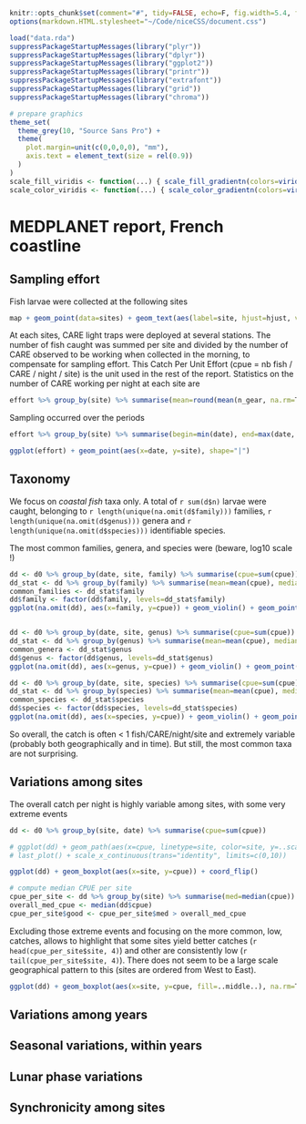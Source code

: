 ```r
knitr::opts_chunk$set(comment="#", tidy=FALSE, echo=F, fig.width=5.4, fig.height=3, dpi=100, cache=T)
options(markdown.HTML.stylesheet="~/Code/niceCSS/document.css")
```

```r
load("data.rda")
suppressPackageStartupMessages(library("plyr"))
suppressPackageStartupMessages(library("dplyr"))
suppressPackageStartupMessages(library("ggplot2"))
suppressPackageStartupMessages(library("printr"))
suppressPackageStartupMessages(library("extrafont"))
suppressPackageStartupMessages(library("grid"))
suppressPackageStartupMessages(library("chroma"))

# prepare graphics
theme_set(
  theme_grey(10, "Source Sans Pro") +
  theme(
    plot.margin=unit(c(0,0,0,0), "mm"),
    axis.text = element_text(size = rel(0.9))
  )
)
scale_fill_viridis <- function(...) { scale_fill_gradientn(colors=viridis.colors(10), ...) }
scale_color_viridis <- function(...) { scale_color_gradientn(colors=viridis.colors(10), ...) }
```


# MEDPLANET report, French coastline

## Sampling effort

Fish larvae were collected at the following sites

```r
map + geom_point(data=sites) + geom_text(aes(label=site, hjust=hjust, vjust=vjust), data=sites, size=3)
```

At each sites, CARE light traps were deployed at several stations. The number of fish caught was summed per site and divided by the number of CARE observed to be working when collected in the morning, to compensate for sampling effort. This Catch Per Unit Effort (cpue = nb fish / CARE / night / site) is the unit used in the rest of the report. Statistics on the number of CARE working per night at each site are

```r
effort %>% group_by(site) %>% summarise(mean=round(mean(n_gear, na.rm=T),1), median=median(n_gear, na.rm=T), min=min(n_gear, na.rm=T), max=max(n_gear, na.rm=T)) %>% ungroup() %>% arrange(site)
```

Sampling occurred over the periods

```r
effort %>% group_by(site) %>% summarise(begin=min(date), end=max(date, na.rm=T), n_nights_sampled=length(unique(date)), `n_CARE_fished`=sum(n_gear, na.rm=T)) %>% ungroup() %>% arrange(site)
```

```r
ggplot(effort) + geom_point(aes(x=date, y=site), shape="|")
```

## Taxonomy

We focus on *coastal fish* taxa only. A total of `r sum(d$n)` larvae were caught, belonging to `r length(unique(na.omit(d$family)))` families, `r length(unique(na.omit(d$genus)))` genera and `r length(unique(na.omit(d$species)))` identifiable species.

The most common families, genera, and species were (beware, log10 scale !)

```r
dd <- d0 %>% group_by(date, site, family) %>% summarise(cpue=sum(cpue))
dd_stat <- dd %>% group_by(family) %>% summarise(mean=mean(cpue), median=median(cpue)) %>% arrange(desc(mean)) %>% head(10)
common_families <- dd_stat$family
dd$family <- factor(dd$family, levels=dd_stat$family)
ggplot(na.omit(dd), aes(x=family, y=cpue)) + geom_violin() + geom_point(alpha=0.2, size=1) + scale_y_continuous(trans="log10") + theme(axis.text.x=element_text(angle=25, hjust=1))


dd <- d0 %>% group_by(date, site, genus) %>% summarise(cpue=sum(cpue))
dd_stat <- dd %>% group_by(genus) %>% summarise(mean=mean(cpue), median=median(cpue)) %>% arrange(desc(mean)) %>% head(10)
common_genera <- dd_stat$genus
dd$genus <- factor(dd$genus, levels=dd_stat$genus)
ggplot(na.omit(dd), aes(x=genus, y=cpue)) + geom_violin() + geom_point(alpha=0.2, size=1) + scale_y_continuous(trans="log10") + theme(axis.text.x=element_text(angle=25, hjust=1))

dd <- d0 %>% group_by(date, site, species) %>% summarise(cpue=sum(cpue))
dd_stat <- dd %>% group_by(species) %>% summarise(mean=mean(cpue), median=median(cpue)) %>% arrange(desc(mean)) %>% head(10)
common_species <- dd_stat$species
dd$species <- factor(dd$species, levels=dd_stat$species)
ggplot(na.omit(dd), aes(x=species, y=cpue)) + geom_violin() + geom_point(alpha=0.2, size=1) + scale_y_continuous(trans="log10") + theme(axis.text.x=element_text(angle=25, hjust=1))
```

So overall, the catch is often < 1 fish/CARE/night/site and extremely variable (probably both geographically and in time). But still, the most common taxa are not surprising.


## Variations among sites

The overall catch per night is highly variable among sites, with some very extreme events

```r
dd <- d0 %>% group_by(site, date) %>% summarise(cpue=sum(cpue))

# ggplot(dd) + geom_path(aes(x=cpue, linetype=site, color=site, y=..scaled..), stat="density", bw=0.2) + theme(legend.position=c(0.8, 0.8), legend.key.width=unit(10, "mm")) + labs(y="Scaled probability density")
# last_plot() + scale_x_continuous(trans="identity", limits=c(0,10))

ggplot(dd) + geom_boxplot(aes(x=site, y=cpue)) + coord_flip()
```

```r
# compute median CPUE per site
cpue_per_site <- dd %>% group_by(site) %>% summarise(med=median(cpue)) %>% arrange(desc(med))
overall_med_cpue <- median(dd$cpue)
cpue_per_site$good <- cpue_per_site$med > overall_med_cpue
```

Excluding those extreme events and focusing on the more common, low, catches, allows to highlight that some sites yield better catches (`r head(cpue_per_site$site, 4)`) and other are consistently low (`r tail(cpue_per_site$site, 4)`). There does not seem to be a large scale geographical pattern to this (sites are ordered from West to East).

```r
ggplot(dd) + geom_boxplot(aes(x=site, y=cpue, fill=..middle..), na.rm=T) + coord_flip(ylim=c(0, 10)) + scale_fill_viridis(name="median\ncpue") + theme(legend.position="bottom")
```


## Variations among years



## Seasonal variations, within years


## Lunar phase variations


## Synchronicity among sites
